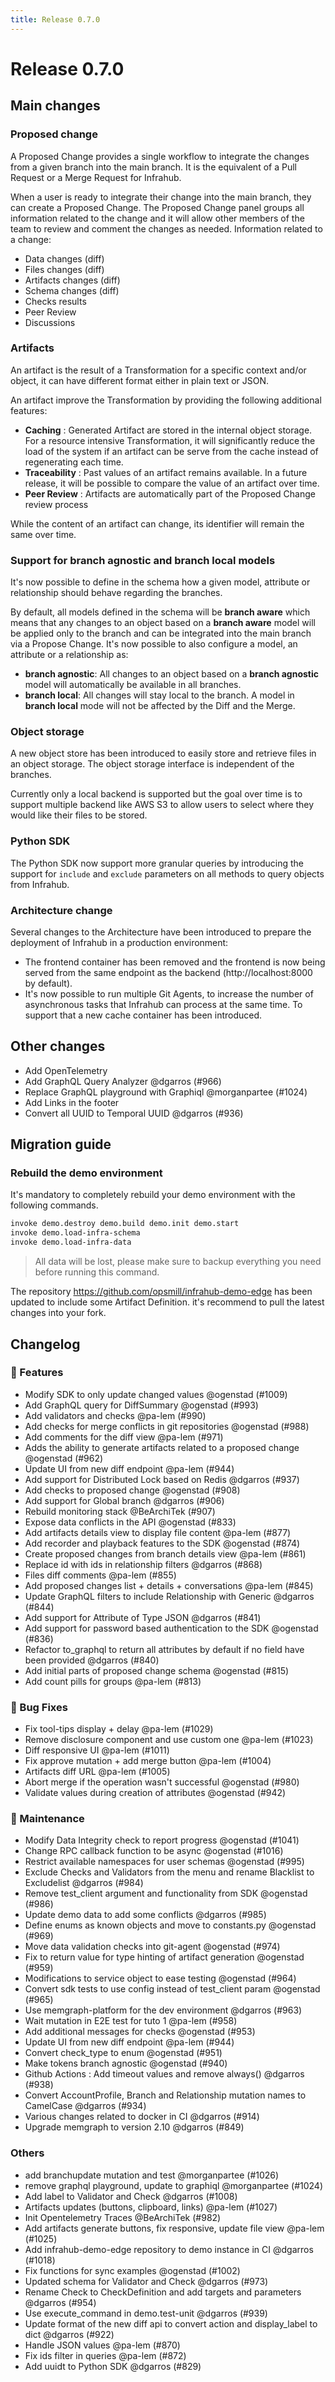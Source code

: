 ```yaml
---
title: Release 0.7.0
---
```


# Release 0.7.0

## Main changes
<!-- vale off -->
<!-- markdownlint-disable -->
### Proposed change

A Proposed Change provides a single workflow to integrate the changes from a given branch into the main branch.
It is the equivalent of a Pull Request or a Merge Request for Infrahub.

When a user is ready to integrate their change into the main branch, they can create a Proposed Change.
The Proposed Change panel groups all information related to the change and it will allow other members of the team to review and comment the changes as needed.
Information related to a change:

- Data changes (diff)
- Files changes (diff)
- Artifacts changes (diff)
- Schema changes (diff)
- Checks results
- Peer Review
- Discussions

### Artifacts

An artifact is the result of a Transformation for a specific context and/or object, it can have different format either in plain text or JSON.

An artifact improve the Transformation by providing the following additional features:

- **Caching** : Generated Artifact are stored in the internal object storage. For a resource intensive Transformation, it will significantly reduce the load of the system if an artifact can be serve from the cache instead of regenerating each time.
- **Traceability** : Past values of an artifact remains available. In a future release, it will be possible to compare the value of an artifact over time.
- **Peer Review** : Artifacts are automatically part of the Proposed Change review process

While the content of an artifact can change, its identifier will remain the same over time.

### Support for branch agnostic and branch local models

It's now possible to define in the schema how a given model, attribute or relationship should behave regarding the branches.

By default, all models defined in the schema will be **branch aware** which means that any changes to an object based on a **branch aware** model will be applied only to the branch and can be integrated into the main branch via a Propose Change.
It's now possible to also configure a model, an attribute or a relationship as:

- **branch agnostic**: All changes to an object based on a **branch agnostic** model will automatically be available in all branches.
- **branch local**:  All changes will stay local to the branch. A model in **branch local** mode will not be affected by the Diff and the Merge.

### Object storage

A new object store has been introduced to easily store and retrieve files in an object storage. The object storage interface is independent of the branches.

Currently only a local backend is supported but the goal over time is to support multiple backend like AWS S3 to allow users to select where they would like their files to be stored.


### Python SDK

The Python SDK now support more granular queries by introducing the support for `include` and `exclude` parameters on all methods to query objects from Infrahub.


### Architecture change

Several changes to the Architecture have been introduced to prepare the deployment of Infrahub in a production environment:

- The frontend container has been removed and the frontend is now being served from the same endpoint as the backend (http://localhost:8000 by default).
- It's now possible to run multiple Git Agents, to increase the number of asynchronous tasks that Infrahub can process at the same time. To support that a new cache container has been introduced.

## Other changes

- Add OpenTelemetry
- Add GraphQL Query Analyzer @dgarros (#966)
- Replace GraphQL playground with Graphiql @morganpartee (#1024)
- Add Links in the footer
- Convert all UUID to Temporal UUID @dgarros (#936)

## Migration guide

### Rebuild the demo environment

It's mandatory to completely rebuild your demo environment with the following commands.

```bash
invoke demo.destroy demo.build demo.init demo.start
invoke demo.load-infra-schema
invoke demo.load-infra-data
```
> All data will be lost, please make sure to backup everything you need before running this command.

The repository https://github.com/opsmill/infrahub-demo-edge has been updated to include some Artifact Definition.
it's recommend to pull the latest changes into your fork.

## Changelog

### 🚀 Features

- Modify SDK to only update changed values @ogenstad (#1009)
- Add GraphQL query for DiffSummary @ogenstad (#993)
- Add validators and checks @pa-lem (#990)
- Add checks for merge conflicts in git repositories @ogenstad (#988)
- Add comments for the diff view @pa-lem (#971)
- Adds the ability to generate artifacts related to a proposed change @ogenstad (#962)
- Update UI from new diff endpoint @pa-lem (#944)
- Add support for Distributed Lock based on Redis @dgarros (#937)
- Add checks to proposed change @ogenstad (#908)
- Add support for Global branch @dgarros (#906)
- Rebuild monitoring stack @BeArchiTek (#907)
- Expose data conflicts in the API @ogenstad (#833)
- Add artifacts details view to display file content @pa-lem (#877)
- Add recorder and playback features to the SDK @ogenstad (#874)
- Create proposed changes from branch details view @pa-lem (#861)
- Replace id with ids in relationship filters @dgarros (#868)
- Files diff comments @pa-lem (#855)
- Add proposed changes list + details + conversations @pa-lem (#845)
- Update GraphQL filters to include Relationship with Generic @dgarros (#844)
- Add support for Attribute of Type JSON @dgarros (#841)
- Add support for password based authentication to the SDK @ogenstad (#836)
- Refactor to\_graphql to return all attributes by default if no field have been provided @dgarros (#840)
- Add initial parts of proposed change schema @ogenstad (#815)
- Add count pills for groups @pa-lem (#813)

### 🐛 Bug Fixes

- Fix tool-tips display + delay @pa-lem (#1029)
- Remove disclosure component and use custom one @pa-lem (#1023)
- Diff responsive UI @pa-lem (#1011)
- Fix approve mutation + add merge button @pa-lem (#1004)
- Artifacts diff URL @pa-lem (#1005)
- Abort merge if the operation wasn't successful @ogenstad (#980)
- Validate values during creation of attributes @ogenstad (#942)

### 🧰 Maintenance

- Modify Data Integrity check to report progress @ogenstad (#1041)
- Change RPC callback function to be async @ogenstad (#1016)
- Restrict available namespaces for user schemas @ogenstad (#995)
- Exclude Checks and Validators from the menu and rename Blacklist to Excludelist @dgarros (#984)
- Remove test\_client argument and functionality from SDK @ogenstad (#986)
- Update demo data to add some conflicts @dgarros (#985)
- Define enums as known objects and move to constants.py @ogenstad (#969)
- Move data validation checks into git-agent @ogenstad (#974)
- Fix to return value for type hinting of artifact generation @ogenstad (#959)
- Modifications to service object to ease testing @ogenstad (#964)
- Convert sdk tests to use config instead of test\_client param @ogenstad (#965)
- Use memgraph-platform for the dev environment @dgarros (#963)
- Wait mutation in E2E test for tuto 1 @pa-lem (#958)
- Add additional messages for checks @ogenstad (#953)
- Update UI from new diff endpoint @pa-lem (#944)
- Convert check\_type to enum @ogenstad (#951)
- Make tokens branch agnostic @ogenstad (#940)
- Github Actions : Add timeout values and remove always() @dgarros (#938)
- Convert AccountProfile, Branch and Relationship mutation names to CamelCase @dgarros (#934)
- Various changes related to docker in CI @dgarros (#914)
- Upgrade memgraph to version 2.10 @dgarros (#849)

### Others

- add branchupdate mutation and test @morganpartee (#1026)
- remove graphql playground, update to graphiql @morganpartee (#1024)
- Add label to Validator and Check @dgarros (#1008)
- Artifacts updates (buttons, clipboard, links) @pa-lem (#1027)
- Init Opentelemetry Traces @BeArchiTek (#982)
- Add artifacts generate buttons, fix responsive, update file view @pa-lem (#1025)
- Add infrahub-demo-edge repository to demo instance in CI @dgarros (#1018)
- Fix functions for sync examples @ogenstad (#1002)
- Updated schema for Validator and Check @dgarros (#973)
- Rename Check to CheckDefinition and add targets and parameters @dgarros (#954)
- Use execute\_command in demo.test-unit @dgarros (#939)
- Update format of the new diff api to convert action and display\_label to dict @dgarros (#922)
- Handle JSON values @pa-lem (#870)
- Fix ids filter in queries @pa-lem (#872)
- Add uuidt to Python SDK @dgarros (#829)
